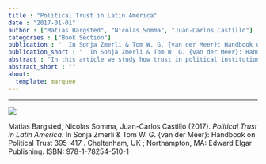 ```yaml
---
title : "Political Trust in Latin America"
date : "2017-01-01"
author : ["Matias Bargsted", "Nicolas Somma", "Juan-Carlos Castillo"]
categories : ["Book Section"]
publication : "  In Sonja Zmerli & Tom W. G. {van der Meer}: Handbook on Political Trust 395--417 . Cheltenham, UK ; Northampton, MA: Edward Elgar Publishing. ISBN: 978-1-78254-510-1"
publication_short : "  In Sonja Zmerli & Tom W. G. {van der Meer}: Handbook on Political Trust 395--417 . Cheltenham, UK ; Northampton, MA: Edward Elgar Publishing. ISBN: 978-1-78254-510-1"
abstract : "In this article we study how trust in political institutions has evolved among Latin American countries. Contrary to previous studies that explain cross-sectional variation between countries, we examine how political trust has evolved within countries across time in the region. We base our empirical analysis in the Latinobarometer dataset, which contains relevant measures of political trust since 1996 onwards, and consider how both individual and contextual characteristics have possibly triggered (or not) changes in political trust among the population. Results from Bayesian ordinal probit multi-level models indicate that within-country variation in political trust is strongly influenced by changes in per capita income as well as by the ideological orientation of governments. More specifically, countries that become richer and that have governments that adopt increasingly left-wing policies raise the aggregate levels of trust for three of the four political institutions we consider, namely, Congress, Political parties and Government. This positive influence of left-wing changes is mostly concentrated among government supporters in the case of Congress and Government, while it seems to apply to the population at large when it comes to political parties."
abstract_short : ""
about:
  template: marquee
---
```

---
![](https://www.e-elgar.com/shop/media/catalog/product/cache/01c740ac49768798d3ac9bd0cdac340f/9/7/9781782545101.jpg)


::: {.callout-note title="How to cite this work"}

Matias Bargsted, Nicolas Somma, Juan-Carlos Castillo (2017). *Political Trust in Latin America*.   In Sonja Zmerli & Tom W. G. {van der Meer}: Handbook on Political Trust 395--417 . Cheltenham, UK ; Northampton, MA: Edward Elgar Publishing. ISBN: 978-1-78254-510-1

:::

